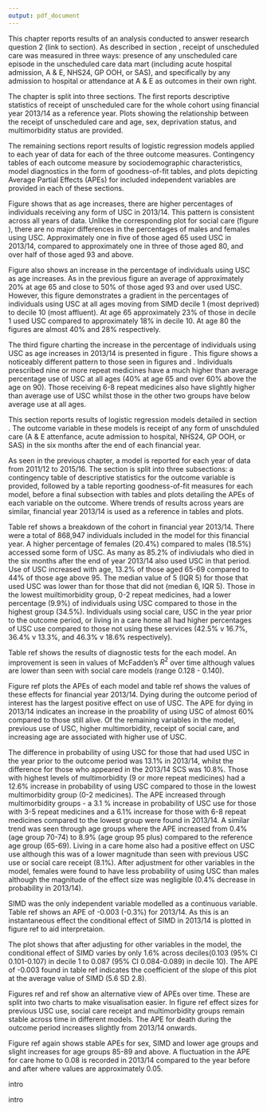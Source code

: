 ```yaml
---
output: pdf_document
---
```


\chapter{Results 3: Social care, multimorbidity, and unscheduled health care use}\label{ch:res-3}
\thispagestyle{empty}

This chapter reports results of an analysis conducted to answer research question 2 (link to section). As described in section \ref{stats-rq2}, receipt of unscheduled care was measured in three ways: presence of any unscheduled care episode in the unscheduled care data mart (including acute hospital admission, A & E, NHS24, GP OOH, or SAS), and specifically by any admission to hospital or attendance at A & E as outcomes in their own right.  

The chapter is split into three sections. The first reports descriptive statistics of receipt of unscheduled care for the whole cohort using financial year 2013/14 as a reference year. Plots showing the relationship between the receipt of unscheduled care and age, sex, deprivation status, and multimorbidity status are provided. 

The remaining sections report results of logistic regression models applied to each year of data for each of the three outcome measures. Contingency tables of each outcome measure by sociodemographic characteristics, model diagnostics in the form of goodness-of-fit tables, and plots depicting Average Partial Effects (APEs) for included independent variables are provided in each of these sections.  

\section{Overall Descriptive statistics}\label{sec:res3-descr}

\begin{figure}[h]
  \centering
    \includegraphics{figures/chapter-results-1/13_age_sex_usc_plot.png}
    \caption{Percentage of individuals using USC by sex at specific ages. 2013/14}
    \label{fig:res3-age-sex}
\end{figure}

Figure \ref{fig:res3-age-sex} shows that as age increases, there are higher percentages of individuals receiving any form of USC in 2013/14. This pattern is consistent across all years of data. Unlike the corresponding plot for social care (figure \ref{fig:res2-age-sex}), there are no major differences in the percentages of males and females using USC. Approximately one in five of those aged 65 used USC in 2013/14, compared to approximately one in three of those aged 80, and over half of those aged 93 and above. 

\begin{figure}[h]
  \centering
    \includegraphics{figures/chapter-results-1/14_age_simd_usc.png}
    \caption{Percentage of individuals using USC by deprivation at specific ages. 2013/14}
    \label{fig:res3-simd}
\end{figure}

Figure \ref{fig:res3-simd} also shows an increase in the percentage of individuals using USC as age increases. As in the previous figure an average of approximately 20% at age 65 and close to 50% of those aged 93 and over used USC. However, this figure demonstrates a gradient in the percentages of individuals using USC at all ages moving from SIMD decile 1 (most deprived) to decile 10 (most affluent). At age 65 approximately 23% of those in decile 1 used USC compared to approximately 18% in decile 10. At age 80 the figures are almost 40% and 28% respectively.  

\begin{figure}[h]
  \centering
    \includegraphics{figures/chapter-results-1/16_age_meds_usc_plot.png}
    \caption{Percentage of individuals using USC by repeat medicines group at specific ages. 2013/14}
    \label{fig:res3-meds-grp}
\end{figure}

The third figure charting the increase in the percentage of individuals using USC as age increases in 2013/14 is presented in figure \ref{fig:res3-meds-grp}. This figure shows a noticeably different pattern to those seen in figures \ref{fig:res3-age-sex} and \ref{fig:res3-simd}. Individuals prescribed nine or more repeat medicines have a much higher than average percentage use of USC at all ages (40% at age 65 and over 60% above the age on 90). Those receiving 6-8 repeat medicines also have slightly higher than average use of USC whilst those in the other two groups have below average use at all ages. 

\FloatBarrier
\section{Any form of unscheduled care}\label{sec:res3-usc}

This section reports results of logistic regression models detailed in section \ref{stats-rq2}. The outcome variable in these models is receipt of any form of unschduled care (A & E attenfance, acute admission to hospital, NHS24, GP OOH, or SAS) in the six months after the end of each financial year. 

As seen in the previous chapter, a model is reported for each year of data from 2011/12 to 2015/16. The section is split into three subsections: a contingency table of descriptive statistics for the outcome variable is provided, followed by a table reporting goodness-of-fit measures for each model, before a final subsection with tables and plots detailing the APEs of each variable on the outcome. Where trends of results across years are similar, financial year 2013/14 is used as a reference in tables and plots. 

\FloatBarrier
\subsection{Descriptive statistics}\label{subsec:res3-usc-desc}

Table ref shows a breakdown of the cohort in financial year 2013/14. There were a total of 868,947 individuals included in the model for this financial year. A higher percentage of females (20.4%) compared to males (18.5%) accessed some form of USC. As many as 85.2% of indiviudals who died in the six months after the end of year 2013/14 also used USC in that period. Use of USC increased with age, 13.2% of those aged 65-69 compared to 44% of those age above 95. The median value of 5 (IQR 5) for those that used USC was lower than for those that did not (median 6, IQR 5). Those in the lowest muiltimorbidity group, 0-2 repeat medicines, had a lower percentage (9.9%) of individuals using USC compared to those in the highest group (34.5%). Individuals using social care, USC in the year prior to the outcome period, or living in a care home all had higher percentages of USC use compared to those not using these services (42.5% v 16.7%, 36.4% v 13.3%, and 46.3% v 18.6% respectively).  

\FloatBarrier
\subsection{Goodness of fit}\label{subsec:res3-usc-gof}

Table ref shows the results of diagnostic tests for the each model. An improvement is seen in values of McFadden's $R^2$ over time although values are lower than seen with social care models (range 0.128 - 0.140). 

\FloatBarrier
\subsection{Average Partial Effects}\label{subsec:res3-usc-ape}

Figure ref plots the APEs of each model and table ref shows the values of these effects for financial year 2013/14. Dying during the outcome period of interest has the largest positive effect on use of USC. The APE for dying in 2013/14 indicates an increase in the proability of using USC of almost 60% compared to those still alive. Of the remaining variables in the model, previous use of USC, higher multimorbidity, receipt of social care, and increasing age are associated with higher use of USC. 

The difference in probability of using USC for those that had used USC in the year prior to the outcome period was 13.1% in 2013/14, whilst the difference for those who appeared in the 2013/14 SCS was 10.8%. Those with highest levels of multimorbidity (9 or more repeat medicines) had a 12.6% increase in probability of using USC compared to those in the lowest multimorbidity group (0-2 medicines). The APE increased through multimorbidity groups - a 3.1 % increase in probability of USC use for those with 3-5 repeat medicines and a 6.1% increase for those with 6-8 repeat medicines compared to the lowest group were found in 2013/14. A similar trend was seen through age groups where the APE increased from 0.4% (age group 70-74) to 8.9% (age group 95 plus) compared to the reference age group (65-69). Living in a care home also had a positive effect on USC use although this was of a lower magnitude than seen with previous USC use or social care receipt (8.1%). After adjustment for other variables in the model, females were found to have less probability of using USC than males although the magnitude of the effect size was negligible (0.4% decrease in probability in 2013/14). 

SIMD was the only independent variable modelled as a continuous variable. Table ref shows an APE of -0.003 (-0.3%) for 2013/14. As this is an instantaneous effect the conditional effect of SIMD in 2013/14 is plotted in figure ref to aid interpretaion. 


The plot shows that after adjusting for other variables in the model, the conditional effect of SIMD varies by only 1.6% across deciles(0.103 (95% CI 0.101-0.107) in decile 1 to 0.087 (95% CI 0.084-0.089) in decile 10). The APE of -0.003 found in table ref indicates the coefficient of the slope of this plot at the average value of SIMD (5.6 SD 2.8). 

Figures ref and ref show an alternative view of APEs over time. These are split into two charts to make visualisation easier. In figure ref effect sizes for previous USC use, social care receipt and multimorbidity groups remain stable across time in different models. The APE for death during the outcome period increases slightly from 2013/14 onwards. 

Figure ref again shows stable APEs for sex, SIMD and lower age groups and slight increases for age groups 85-89 and above. A fluctuation in the APE for care home to 0.08 is recorded in 2013/14 compared to the year before and after where values are approximately 0.05. 

\FloatBarrier
\section{Acute admission to hospital}\label{sec:res3-adm}

intro

\FloatBarrier
\subsection{Descriptive statistics}\label{subsec:res3-adm-desc}

\FloatBarrier
\subsection{Goodness of fit}\label{subsec:res3-adm-gof}

\FloatBarrier
\subsection{Average Partial Effects}\label{subsec:res3-adm-ape}

\FloatBarrier
\section{Attendance at A \& E}\label{sec:res3-ed}

intro

\FloatBarrier
\subsection{Descriptive statistics}\label{subsec:res3-ed-desc}

\FloatBarrier
\subsection{Goodness of fit}\label{subsec:res3-ed-gof}

\FloatBarrier
\subsection{Average Partial Effects}\label{subsec:res3-ed-ape}

